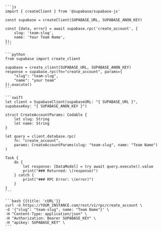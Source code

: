 

<CodeGroup title="Creating an account" tag="POST" label="/rpc/create_account">

    ```js
    import { createClient } from '@supabase/supabase-js'

    const supabase = createClient(SUPABASE_URL, SUPABASE_ANON_KEY)

    const {data, error} = await supabase.rpc('create_account', {
        slug: 'team-slug',
        name: 'Your Team Name',
    });
    ```

    ```python
    from supabase import create_client

    supabase = create_client(SUPABASE_URL, SUPABASE_ANON_KEY)
    response = supabase.rpc(fn="create_account", params={
        "slug": "team-slug",
        "name": "your team"
    }).execute()
    ```

    ```swift
    let client = SupabaseClient(supabaseURL: "{ SUPABASE_URL }", supabaseKey: "{ SUPABASE_ANON_KEY }")

    struct CreateAccountParams: Codable {
        let slug: String
        let name: String
    }

    let query = client.database.rpc(
        fn: "create_account",
        params: CreateAccountParams(slug: "team-slug", name: "Team Name")
    )

    Task {
        do {
            let response: [DataModel] = try await query.execute().value
            print("### Returned: \(response)")
        } catch {
            print("### RPC Error: \(error)")
        }
    }
    ```

    ```bash {{title: 'cURL'}}
    curl -G https://YOUR_INSTANCE.com/rest/v1/rpc/create_account \
    -d '{"slug": "team-slug", name: "Team Name"}' \
    -H "Content-Type: application/json" \
    -H "Authorization: Bearer SUPABASE_KEY" \
    -H "apikey: SUPABASE_KEY" \
    ```

</CodeGroup>